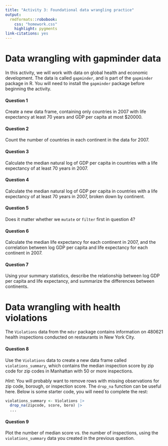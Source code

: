 ```yaml
---
title: "Activity 3: Foundational data wrangling practice"
output: 
  rmdformats::robobook:
    css: "homework.css"
    highlight: pygments
link-citations: yes
---
```


# Data wrangling with gapminder data

In this activity, we will work with data on global health and economic development. The data is called `gapminder`, and is part of the `gapminder` package in R. You will need to install the `gapminder` package before beginning the activity.

:::{.question}
#### Question 1
Create a new data frame, containing only countries in 2007 with life expectancy at least 70 years and GDP per capita at most $20000.
:::

:::{.question}
#### Question 2
Count the number of countries in each continent in the data for 2007.
:::


:::{.question}
#### Question 3
Calculate the median natural log of GDP per capita in countries with a life expectancy of at least 70 years in 2007.
:::

:::{.question}
#### Question 4
Calculate the median natural log of GDP per capita in countries with a life expectancy of at least 70 years in 2007, broken down by continent.
:::

:::{.question}
#### Question 5
Does it matter whether we `mutate` or `filter` first in question 4?
:::

:::{.question}
#### Question 6
Calculate the median life expectancy for each continent in 2007, and the correlation between log GDP per capita and life expectancy for each continent in 2007.
:::

:::{.question}
#### Question 7
Using your summary statistics, describe the relationship between log GDP per capita and life expectancy, and summarize the differences between continents.
:::

# Data wrangling with health violations

The `Violations` data from the `mdsr` package contains information on 480621 health inspections conducted on restaurants in New York City. 

:::{.question}
#### Question 8

Use the `Violations` data to create a new data frame called `violations_summary`, which contains the median inspection score by zip code for zip codes in Manhattan with 50 or more inspections.

*Hint*: You will probably want to remove rows with missing observations for zip code, borough, or inspection score. The `drop_na` function can be useful here. Below is some starter code, you will need to complete the rest:

```r
violations_summary <- Violations |>
  drop_na(zipcode, score, boro) |>
  ...
```

:::


:::{.question}
#### Question 9

Plot the number of median score vs. the number of inspections, using the `violations_summary` data you created in the previous question.
:::
